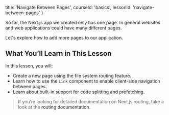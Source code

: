 
  title: 'Navigate Between Pages',
  courseId: 'basics',
  lessonId: 'navigate-between-pages'
}

So far, the Next.js app we created only has one page. In general websites and web applications could have many different pages.

Let's explore how to add more pages to our application.

## What You’ll Learn in This Lesson

In this lesson, you will:

- Create a new page using the file system routing feature.
- Learn how to use the `Link` component to enable client-side navigation between pages.
- Learn about built-in support for code splitting and prefetching.

> If you’re looking for detailed documentation on Next.js routing, take a look at the <Link href="/docs/[...slug]" as="/docs/routing/introduction"><a>routing documentation</a></Link>.

